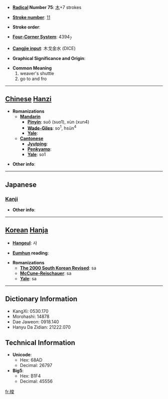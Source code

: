 * '''[[Wiktionary:Chinese radical index| Radical]] Number 75''': [[Wiktionary:Chinese radical index 木|木]]+7 strokes

* '''[[Wiktionary:Chinese total strokes index|Stroke number]]''': [[Wiktionary:Chinese total strokes index 11|11]]

* '''Stroke order''': 

* '''[[Wiktionary:Chinese four corner index|Four-Corner System]]''': 4394<sub>7</sub>

* '''[[Wiktionary:Chinese Cangjie index|Cangjie input]]''': 木戈金水 (DICE)

* '''Graphical Significance and Origin''': 

* '''Common Meaning'''
*#weaver's shuttle
*# go to and fro


----

== [[Chinese]] [[Hanzi]] ==

* '''Romanizations'''
** '''[[Mandarin]]'''
*** '''[[Pinyin]]''': suō (suo1), xùn (xun4)
*** '''[[Wade-Giles]]''': so<sup>1</sup>, hsün<sup>4</sup>
*** '''[[Yale]]''': 
** '''[[Cantonese]]'''
*** '''[[Jyutping]]''':
*** '''[[Penkyamp]]''': 
*** '''[[Yale]]''': so1

* '''Other info''': 

----

==Japanese==
===[[Kanji]]===
{{kanji|on readings=[[さ]] (sa)
|kun readings=[[ひ]] (hi)
}}

* '''Other info''':  

----

== [[Korean]] [[Hanja]] ==

* '''[[Hangeul]]''': 사

* '''[[Eumhun]] reading''': 

* '''Romanizations'''
** '''[[The 2000 South Korean Revised Romanization|The 2000 South Korean Revised]]''': sa
** '''[[McCune-Reischauer]]''': sa
** '''[[Yale]]''': sa

----

== Dictionary Information ==

* KangXi: 0530.170
* Morohashi: 14878
* Dae Jaweon: 0918.140
* Hanyu Da Zidian: 21222.070

== Technical Information ==

* '''Unicode''':
** Hex: 68AD
** Decimal: 26797
* '''Big5''':
** Hex: B1F4
** Decimal: 45556

[[fr:梭]]